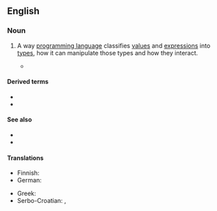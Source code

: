 ==English==
{{wikipedia}}

===Noun===
{{en-noun}}

# {{lb|en|computing}} A way [[programming language]] classifies [[value]]s and [[expression]]s into [[data type|types]], how it can manipulate those types and how they interact.
#* {{quote-journal|en|url=https://www.technologyreview.com/2015/04/02/168469/toolkits-for-the-mind/|title=Toolkits for the Mind|work=MIT Technology Review|author=James Somers|date=2015-04-02|passage=OCaml’s big selling point is its “'''type system''',” which is something like Microsoft Word’s grammar checker, except that instead of just putting a squiggly green line underneath code it thinks is wrong, it won’t let you run it.}}

====Derived terms====
* {{l|en|nominative type system}}
* {{l|en|unified type system}}

====See also====
* {{l|en|typechecker}}
* {{l|en|type theory}}

====Translations====
{{trans-top|type system of a programming language}}
* Finnish: {{t|fi|tyyppijärjestelmä}}
* German: {{t|de|Typsystem|n}}
{{trans-mid}}
* Greek: {{t+|el|σύστημα τύπων|n}}
* Serbo-Croatian: {{t|sh|sustav tipova|m}}, {{t|sh|sustav obilježja|m}}
{{trans-bottom}}